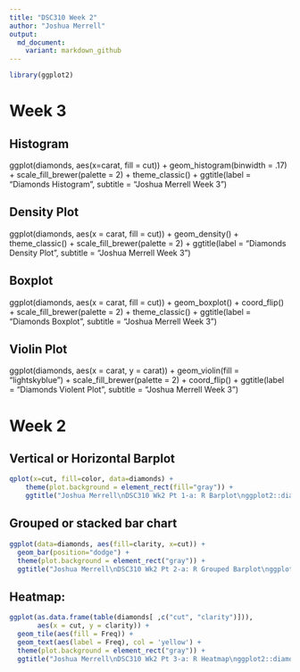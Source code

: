 ```yaml
---
title: "DSC310 Week 2"
author: "Joshua Merrell"
output: 
  md_document:
    variant: markdown_github
---
```


```r
library(ggplot2)
```

# Week 3
## Histogram
ggplot(diamonds, aes(x=carat, fill = cut)) +
  geom_histogram(binwidth = .17) +
  scale_fill_brewer(palette = 2) +
  theme_classic() +
  ggtitle(label = "Diamonds Histogram", 
          subtitle = "Joshua Merrell\nDSC310 Week 3")

## Density Plot
ggplot(diamonds, aes(x = carat, fill = cut)) +
  geom_density() +
  theme_classic() +
  scale_fill_brewer(palette = 2) +
  ggtitle(label = "Diamonds Density Plot", 
          subtitle = "Joshua Merrell\nDSC310 Week 3")

## Boxplot
ggplot(diamonds, aes(x = carat, fill = cut)) +
  geom_boxplot() +
  coord_flip() +
  scale_fill_brewer(palette = 2) +
  theme_classic() +
  ggtitle(label = "Diamonds Boxplot", 
          subtitle = "Joshua Merrell\nDSC310 Week 3")

## Violin Plot
ggplot(diamonds, aes(x = carat, y = carat)) +
  geom_violin(fill = "lightskyblue") +
  scale_fill_brewer(palette = 2) +
  coord_flip() +
  ggtitle(label = "Diamonds Violent Plot",
          subtitle = "Joshua Merrell\nDSC310 Week 3")

# Week 2

## Vertical or Horizontal Barplot
```r
qplot(x=cut, fill=color, data=diamonds) + 
    theme(plot.background = element_rect(fill="gray")) + 
    ggtitle("Joshua Merrell\nDSC310 Wk2 Pt 1-a: R Barplot\nggplot2::diamonds")
```

## Grouped or stacked bar chart
```r
ggplot(data=diamonds, aes(fill=clarity, x=cut)) +
  geom_bar(position="dodge") +
  theme(plot.background = element_rect("gray")) +
  ggtitle("Joshua Merrell\nDSC310 Wk2 Pt 2-a: R Grouped Barplot\nggplot2::diamonds")
```

## Heatmap:
```r
ggplot(as.data.frame(table(diamonds[ ,c("cut", "clarity")])), 
       aes(x = cut, y = clarity)) + 
  geom_tile(aes(fill = Freq)) +
  geom_text(aes(label = Freq), col = 'yellow') + 
  theme(plot.background = element_rect("gray")) +
  ggtitle("Joshua Merrell\nDSC310 Wk2 Pt 3-a: R Heatmap\nggplot2::diamonds")
```
